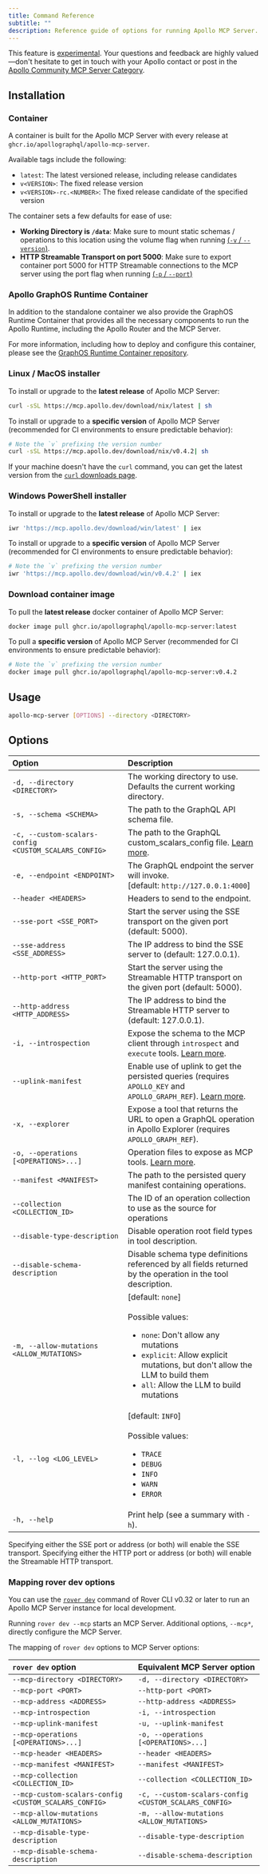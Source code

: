 ```yaml
---
title: Command Reference
subtitle: ""
description: Reference guide of options for running Apollo MCP Server.
---
```


<ExperimentalFeature>

This feature is [experimental](/graphos/resources/feature-launch-stages#experimental). Your questions and feedback are highly valued—don't hesitate to get in touch with your Apollo contact or post in the [Apollo Community MCP Server Category](https://community.apollographql.com/c/mcp-server/41).

</ExperimentalFeature>

## Installation

### Container

A container is built for the Apollo MCP Server with every release at `ghcr.io/apollographql/apollo-mcp-server`.

Available tags include the following:

- `latest`: The latest versioned release, including release candidates
- `v<VERSION>`: The fixed release version
- `v<VERSION>-rc.<NUMBER>`: The fixed release candidate of the specified version

<Note>

The container sets a few defaults for ease of use:

- **Working Directory is `/data`**: Make sure to mount static schemas / operations to this location
  using the volume flag when running [(`-v` / `--version`)](https://docs.docker.com/reference/cli/docker/container/run/#volume).
- **HTTP Streamable Transport on port 5000**: Make sure to export container port 5000 for HTTP Streamable connections to
  the MCP server using the port flag when running [(`-p` / `--port`)](https://docs.docker.com/reference/cli/docker/container/run/#publish)

</Note>

### Apollo GraphOS Runtime Container

In addition to the standalone container we also provide the GraphOS Runtime Container that provides all the necessary components to run the Apollo Runtime, including the Apollo Router and the MCP Server.

For more information, including how to deploy and configure this container, please see the [GraphOS Runtime Container repository](https://github.com/apollographql/graphos-runtime).

### Linux / MacOS installer

To install or upgrade to the **latest release** of Apollo MCP Server:

```sh showLineNumbers=false
curl -sSL https://mcp.apollo.dev/download/nix/latest | sh
```

To install or upgrade to a **specific version** of Apollo MCP Server (recommended for CI environments to ensure predictable behavior):

```bash
# Note the `v` prefixing the version number
curl -sSL https://mcp.apollo.dev/download/nix/v0.4.2| sh
```

If your machine doesn't have the `curl` command, you can get the latest version from the [`curl` downloads page](https://curl.se/download.html).

### Windows PowerShell installer

To install or upgrade to the **latest release** of Apollo MCP Server:

```bash
iwr 'https://mcp.apollo.dev/download/win/latest' | iex
```

To install or upgrade to a **specific version** of Apollo MCP Server (recommended for CI environments to ensure predictable behavior):

```bash
# Note the `v` prefixing the version number
iwr 'https://mcp.apollo.dev/download/win/v0.4.2' | iex
```

### Download container image

To pull the **latest release** docker container of Apollo MCP Server:

```bash
docker image pull ghcr.io/apollographql/apollo-mcp-server:latest
```

To pull a **specific version** of Apollo MCP Server (recommended for CI environments to ensure predictable behavior):

```bash
# Note the `v` prefixing the version number
docker image pull ghcr.io/apollographql/apollo-mcp-server:v0.4.2
```

## Usage

```sh showLineNumbers=false
apollo-mcp-server [OPTIONS] --directory <DIRECTORY>
```

## Options

| Option                                                | Description                                                                                                                                                                                                                          |
| :---------------------------------------------------- | :----------------------------------------------------------------------------------------------------------------------------------------------------------------------------------------------------------------------------------- |
| `-d, --directory <DIRECTORY>`                         | The working directory to use. Defaults the current working directory.                                                                                                                                                                |
| `-s, --schema <SCHEMA>`                               | The path to the GraphQL API schema file.                                                                                                                                                                                             |
| `-c, --custom-scalars-config <CUSTOM_SCALARS_CONFIG>` | The path to the GraphQL custom_scalars_config file. [Learn more](/apollo-mcp-server/guides/#custom-scalars-configuration).                                                                                                           |
| `-e, --endpoint <ENDPOINT>`                           | The GraphQL endpoint the server will invoke.<br />[default: `http://127.0.0.1:4000`]                                                                                                                                                 |
| `--header <HEADERS>`                                  | Headers to send to the endpoint.                                                                                                                                                                                                     |
| `--sse-port <SSE_PORT>`                               | Start the server using the SSE transport on the given port (default: 5000).                                                                                                                                                          |
| `--sse-address <SSE_ADDRESS>`                         | The IP address to bind the SSE server to (default: 127.0.0.1).                                                                                                                                                                       |
| `--http-port <HTTP_PORT>`                             | Start the server using the Streamable HTTP transport on the given port (default: 5000).                                                                                                                                              |
| `--http-address <HTTP_ADDRESS>`                       | The IP address to bind the Streamable HTTP server to (default: 127.0.0.1).                                                                                                                                                           |
| `-i, --introspection`                                 | Expose the schema to the MCP client through `introspect` and `execute` tools. [Learn more](/apollo-mcp-server/guides/#from-schema-introspection).                                                                                    |
| `--uplink-manifest`                                   | Enable use of uplink to get the persisted queries (requires `APOLLO_KEY` and `APOLLO_GRAPH_REF`). [Learn more](/apollo-mcp-server/guides/#from-graphos-managed-persisted-queries).                                        |
| `-x, --explorer`                                      | Expose a tool that returns the URL to open a GraphQL operation in Apollo Explorer (requires `APOLLO_GRAPH_REF`).                                                                                                                     |
| `-o, --operations [<OPERATIONS>...]`                  | Operation files to expose as MCP tools. [Learn more](/apollo-mcp-server/guides/#from-operation-files).                                                                                                                               |
| `--manifest <MANIFEST>`                               | The path to the persisted query manifest containing operations.                                                                                                                                                                      |
| `--collection <COLLECTION_ID>`                        | The ID of an operation collection to use as the source for operations                                                                                                                                                                |
| `--disable-type-description`                          | Disable operation root field types in tool description.                                                                                                                                                                              |
| `--disable-schema-description`                        | Disable schema type definitions referenced by all fields returned by the operation in the tool description.                                                                                                                          |
| `-m, --allow-mutations <ALLOW_MUTATIONS>`             | [default: `none`]<br /><br />Possible values:<ul><li>`none`: Don't allow any mutations</li><li>`explicit`: Allow explicit mutations, but don't allow the LLM to build them</li><li>`all`: Allow the LLM to build mutations</li></ul> |
| `-l, --log <LOG_LEVEL>`                               | [default: `INFO`]<br /><br />Possible values:<ul><li>`TRACE`</li><li>`DEBUG`</li><li>`INFO`</li><li>`WARN`</li><li>`ERROR`</li></ul>                                                                                                 |
| `-h, --help`                                          | Print help (see a summary with `-h`).                                                                                                                                                                                                |

Specifying either the SSE port or address (or both) will enable the SSE transport.
Specifying either the HTTP port or address (or both) will enable the Streamable HTTP transport.

### Mapping rover dev options

You can use the [`rover dev`](/rover/commands/dev) command of Rover CLI v0.32 or later to run an Apollo MCP Server instance for local development.

Running `rover dev --mcp` starts an MCP Server. Additional options, `--mcp*`, directly configure the MCP Server.

The mapping of `rover dev` options to MCP Server options:

| `rover dev` option                                    | Equivalent MCP Server option                          |
| :---------------------------------------------------- | :---------------------------------------------------- |
| `--mcp-directory <DIRECTORY>`                         | `-d, --directory <DIRECTORY>`                         |
| `--mcp-port <PORT>`                                   | `--http-port <PORT>`                                  |
| `--mcp-address <ADDRESS>`                             | `--http-address <ADDRESS>`                            |
| `--mcp-introspection`                                 | `-i, --introspection`                                 |
| `--mcp-uplink-manifest`                               | `-u, --uplink-manifest`                               |
| `--mcp-operations [<OPERATIONS>...]`                  | `-o, --operations [<OPERATIONS>...]`                  |
| `--mcp-header <HEADERS>`                              | `--header <HEADERS>`                                  |
| `--mcp-manifest <MANIFEST>`                           | `--manifest <MANIFEST>`                               |
| `--mcp-collection <COLLECTION_ID>`                    | `--collection <COLLECTION_ID>`                        |
| `--mcp-custom-scalars-config <CUSTOM_SCALARS_CONFIG>` | `-c, --custom-scalars-config <CUSTOM_SCALARS_CONFIG>` |
| `--mcp-allow-mutations <ALLOW_MUTATIONS>`             | `-m, --allow-mutations <ALLOW_MUTATIONS>`             |
| `--mcp-disable-type-description`                      | `--disable-type-description`                          |
| `--mcp-disable-schema-description`                    | `--disable-schema-description`                        |
